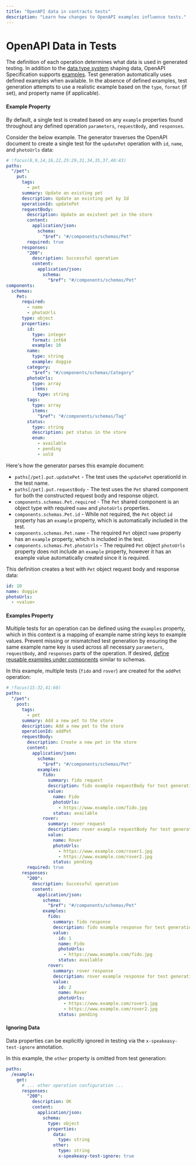 ```yaml
---
title: "OpenAPI data in contracts tests"
description: "Learn how changes to OpenAPI examples influence tests."
---
```


# OpenAPI Data in Tests

The definition of each operation determines what data is used in generated testing. In addition to the [data type system](/openapi/schemas) shaping data, OpenAPI Specification supports [examples](/openapi/examples). Test generation automatically uses defined examples when available. In the absence of defined examples, test generation attempts to use a realistic example based on the `type`, `format` (if set), and property name (if applicable).

#### Example Property

By default, a single test is created based on any `example` properties found throughout any defined operation `parameters`, `requestBody`, and `responses`.

Consider the below example. The generator traverses the OpenAPI document to create a single test for the `updatePet` operation with `id`, `name`, and `photoUrls` data:

```yaml openapi.yaml
# !focus(8,9,14,16,22,25:29,31,34,35,37,40:43)
paths:
  "/pet":
    put:
      tags:
        - pet
      summary: Update an existing pet
      description: Update an existing pet by Id
      operationId: updatePet
      requestBody:
        description: Update an existent pet in the store
        content:
          application/json:
            schema:
              "$ref": "#/components/schemas/Pet"
        required: true
      responses:
        "200":
          description: Successful operation
          content:
            application/json:
              schema:
                "$ref": "#/components/schemas/Pet"
components:
  schemas:
    Pet:
      required:
        - name
        - photoUrls
      type: object
      properties:
        id:
          type: integer
          format: int64
          example: 10
        name:
          type: string
          example: doggie
        category:
          "$ref": "#/components/schemas/Category"
        photoUrls:
          type: array
          items:
            type: string
        tags:
          type: array
          items:
            "$ref": "#/components/schemas/Tag"
        status:
          type: string
          description: pet status in the store
          enum:
            - available
            - pending
            - sold
```

Here's how the generator parses this example document:

- `paths[/pet].put.updatePet` - The test uses the `updatePet` operationId in the test name.
- `paths[/pet].put.requestBody` - The test uses the `Pet` shared component for both the constructed request body and response object.
- `components.schemas.Pet.required` - The `Pet` shared component is an object type with required `name` and `photoUrls` properties.
- `components.schemas.Pet.id` - While not required, the `Pet` object `id` property has an `example` property, which is automatically included in the test.
- `components.schemas.Pet.name` - The required `Pet` object `name` property has an `example` property, which is included in the test.
- `components.schemas.Pet.photoUrls` - The required `Pet` object `photoUrls` property does not include an `example` property, however it has an example value automatically created since it is required.

This definition creates a test with `Pet` object request body and response data:

```yaml
id: 10
name: doggie
photoUrls:
  - <value>
```

#### Examples Property

Multiple tests for an operation can be defined using the `examples` property, which in this context is a mapping of example name string keys to example values. Prevent missing or mismatched test generation by ensuring the same example name key is used across all necessary `parameters`, `requestBody`, and `responses` parts of the operation. If desired, [define reusable examples under components](/openapi/examples) similar to schemas.

In this example, multiple tests (`fido` and `rover`) are created for the `addPet` operation:

```yaml openapi.yaml
# !focus(15:32,41:60)
paths:
  "/pet":
    post:
      tags:
        - pet
      summary: Add a new pet to the store
      description: Add a new pet to the store
      operationId: addPet
      requestBody:
        description: Create a new pet in the store
        content:
          application/json:
            schema:
              "$ref": "#/components/schemas/Pet"
            examples:
              fido:
                summary: fido request
                description: fido example requestBody for test generation
                value:
                  name: Fido
                  photoUrls:
                    - https://www.example.com/fido.jpg
                  status: available
              rover:
                summary: rover request
                description: rover example requestBody for test generation
                value:
                  name: Rover
                  photoUrls:
                    - https://www.example.com/rover1.jpg
                    - https://www.example.com/rover2.jpg
                  status: pending
        required: true
      responses:
        "200":
          description: Successful operation
          content:
            application/json:
              schema:
                "$ref": "#/components/schemas/Pet"
              examples:
                fido:
                  summary: fido response
                  description: fido example response for test generation
                  value:
                    id: 1
                    name: Fido
                    photoUrls:
                      - https://www.example.com/fido.jpg
                    status: available
                rover:
                  summary: rover response
                  description: rover example response for test generation
                  value:
                    id: 2
                    name: Rover
                    photoUrls:
                      - https://www.example.com/rover1.jpg
                      - https://www.example.com/rover2.jpg
                    status: pending
```

#### Ignoring Data

Data properties can be explicitly ignored in testing via the `x-speakeasy-test-ignore` annotation.

In this example, the `other` property is omitted from test generation:

```yaml
paths:
  /example:
    get:
      # ... other operation configuration ...
      responses:
        "200":
          description: OK
          content:
            application/json:
              schema:
                type: object
                properties:
                  data:
                    type: string
                  other:
                    type: string
                    x-speakeasy-test-ignore: true
```
